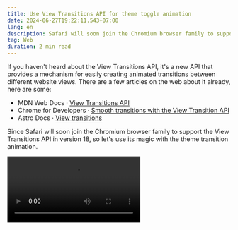 ```yaml
---
title: Use View Transitions API for theme toggle animation
date: 2024-06-27T19:22:11.543+07:00
lang: en
description: Safari will soon join the Chromium browser family to support the View Transitions API, so let's use its magic.
tag: Web
duration: 2 min read
---
```


If you haven't heard about the View Transitions API, it's a new API that provides a mechanism for easily creating animated transitions between different website views. There are a few articles on the web about it already, here are some:

- <span class="i-[simple-icons--mdnwebdocs]" /> MDN Web Docs · [View Transitions API](https://developer.mozilla.org/en-US/docs/Web/API/View_Transitions_API)
- <span class="i-[logos--chrome]" /> Chrome for Developers · [Smooth transitions with the View Transition API](https://developer.chrome.com/docs/web-platform/view-transitions)
- <span class="i-[devicon-plain--astro]" /> Astro Docs · [View transitions](https://docs.astro.build/en/guides/view-transitions/)

Since Safari will soon join the Chromium browser family to support the View Transitions API in version 18, so let's use its magic with the theme transition animation.


<Video client:idle src={themeTransitionAnimation} videoClass="rounded-xl w-2/3 md:w-1/2" />

This animation takes inspiration from [**@hooray**'s snippets](https://github.com/vuejs/vitepress/pull/2347) with some minor tweaks to avoid comflicting with Astro's **View Transitions** feature. You can find my implementation at [<span class="i-ph-file-vue" /> ThemeToggle.vue](https://github.com/vinhphm/site.archive/blob/archives/2024/src/components/ThemeToggle.vue), with some additional CSS rules as shown below:

```css
.theme-transition::view-transition-old(root),
.theme-transition::view-transition-new(root) {
  animation: none;
  mix-blend-mode: normal;
}
.theme-transition::view-transition-old(root) {
  z-index: 1;
}
.theme-transition::view-transition-new(root) {
  z-index: 9999;
}
.theme-transition.dark::view-transition-old(root) {
  z-index: 9999;
}
.theme-transition.dark::view-transition-new(root) {
  z-index: 1;
}
```

Feel free reach out if you have any suggestions. But now it's your turn to have fun with it!
